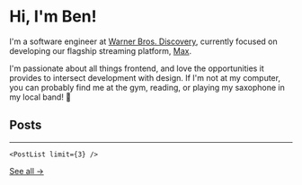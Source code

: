 
<BaseLayout>

  # Hi, I'm Ben!

  I'm a software engineer at [Warner Bros. Discovery](https://wbd.com), currently focused on developing our flagship streaming platform, [Max](https://max.com).

  I'm passionate about all things frontend, and love the opportunities it provides to intersect development with design. If I'm not at my computer, you can probably find me at the gym, reading, or playing my saxophone in my local band! 🎷

  ## Posts
  ---
	<PostList limit={3} />

  [See all →](/posts)
</BaseLayout>
